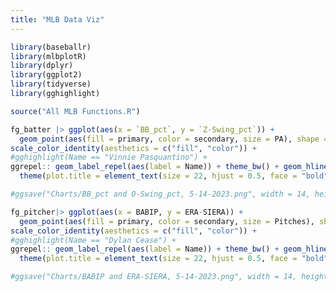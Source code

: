 ```yaml
---
title: "MLB Data Viz"
---
```


```r
library(baseballr)
library(mlbplotR)
library(dplyr)
library(ggplot2)
library(tidyverse)
library(gghighlight)
```

```r
source("All MLB Functions.R")
```


```r
fg_batter |> ggplot(aes(x = `BB_pct`, y = `Z-Swing_pct`)) +
  geom_point(aes(fill = primary, color = secondary, size = PA), shape = 21, alpha = 0.9) +
scale_color_identity(aesthetics = c("fill", "color")) +
#gghighlight(Name == "Vinnie Pasquantino") +
ggrepel:: geom_label_repel(aes(label = Name)) + theme_bw() + geom_hline(yintercept = mean(fg_batter$`Z-Swing_pct`), linetype = "dashed") + geom_vline(xintercept = mean(fg_batter$`BB_pct`), linetype = "dashed") + labs(x = "BB%", y = "Z-Swing%", title = "BB% and O-Swing%, 2023", caption = "Data: FanGraphs | @Cam_Kaplinger") + scale_x_continuous(breaks = scales::pretty_breaks(n = 8)) + scale_y_continuous(breaks = scales::pretty_breaks(n = 8)) +
  theme(plot.title = element_text(size = 22, hjust = 0.5, face = "bold"), plot.subtitle = element_text(size = 16, hjust = 0.5))

#ggsave("Charts/BB_pct and O-Swing_pct, 5-14-2023.png", width = 14, height = 10, dpi = "retina")
```


```r
fg_pitcher|> ggplot(aes(x = BABIP, y = ERA-SIERA)) +
  geom_point(aes(fill = primary, color = secondary, size = Pitches), shape = 21, alpha = 0.9) + 
scale_color_identity(aesthetics = c("fill", "color")) +
#gghighlight(Name == "Dylan Cease") +
ggrepel:: geom_label_repel(aes(label = Name)) + theme_bw() + geom_hline(yintercept = mean(fg_pitcher$ERA - fg_pitcher$SIERA), linetype = "dashed") + geom_vline(xintercept = mean(fg_pitcher$BABIP), linetype = "dashed") + labs(x = "BABIP", y = "ERA-SIERA", title = "BABIP and ERA-SIERA, 2023", caption = "Data: FanGraphs | @Cam_Kaplinger") + scale_x_continuous(breaks = scales::pretty_breaks(n = 8)) + scale_y_continuous(breaks = scales::pretty_breaks(n = 8)) +
  theme(plot.title = element_text(size = 22, hjust = 0.5, face = "bold"), plot.subtitle = element_text(size = 16, hjust = 0.5))

#ggsave("Charts/BABIP and ERA-SIERA, 5-14-2023.png", width = 14, height = 10, dpi = "retina")
```